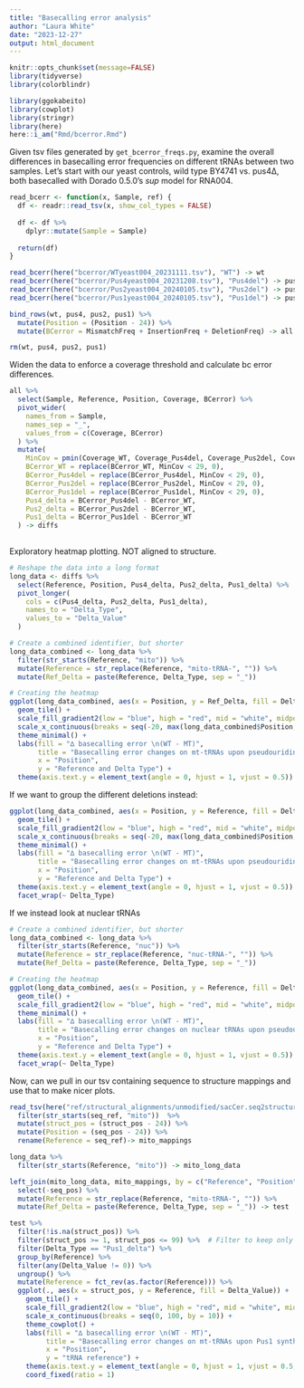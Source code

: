 ```yaml
---
title: "Basecalling error analysis"
author: "Laura White"
date: "2023-12-27"
output: html_document
---
```

```r
knitr::opts_chunk$set(message=FALSE)
library(tidyverse)
library(colorblindr)

library(ggokabeito)
library(cowplot)
library(stringr)
library(here)
here::i_am("Rmd/bcerror.Rmd")
```
Given tsv files generated by `get_bcerror_freqs.py`, examine the overall differences in basecalling error frequencies on different tRNAs between two samples. Let's start with our yeast controls, wild type BY4741 vs. pus4∆, both basecalled with Dorado 0.5.0's _sup_ model for RNA004.
```r
read_bcerr <- function(x, Sample, ref) {
  df <- readr::read_tsv(x, show_col_types = FALSE)
  
  df <- df %>%
    dplyr::mutate(Sample = Sample)
  
  return(df)
}

read_bcerr(here("bcerror/WTyeast004_20231111.tsv"), "WT") -> wt
read_bcerr(here("bcerror/Pus4yeast004_20231208.tsv"), "Pus4del") -> pus4
read_bcerr(here("bcerror/Pus2yeast004_20240105.tsv"), "Pus2del") -> pus2
read_bcerr(here("bcerror/Pus1yeast004_20240105.tsv"), "Pus1del") -> pus1

bind_rows(wt, pus4, pus2, pus1) %>%
  mutate(Position = (Position - 24)) %>%
  mutate(BCerror = MismatchFreq + InsertionFreq + DeletionFreq) -> all # begin counting at the first NT of the tRNA.

rm(wt, pus4, pus2, pus1)

```

Widen the data to enforce a coverage threshold and calculate bc error differences.
```r
all %>%
  select(Sample, Reference, Position, Coverage, BCerror) %>%
  pivot_wider(
    names_from = Sample,
    names_sep = "_",
    values_from = c(Coverage, BCerror)
  ) %>%
  mutate(
    MinCov = pmin(Coverage_WT, Coverage_Pus4del, Coverage_Pus2del, Coverage_Pus1del, na.rm = TRUE),
    BCerror_WT = replace(BCerror_WT, MinCov < 29, 0),
    BCerror_Pus4del = replace(BCerror_Pus4del, MinCov < 29, 0),
    BCerror_Pus2del = replace(BCerror_Pus2del, MinCov < 29, 0),
    BCerror_Pus1del = replace(BCerror_Pus1del, MinCov < 29, 0),
    Pus4_delta = BCerror_Pus4del - BCerror_WT,
    Pus2_delta = BCerror_Pus2del - BCerror_WT,
    Pus1_delta = BCerror_Pus1del - BCerror_WT
  ) -> diffs
  
```

Exploratory heatmap plotting. NOT aligned to structure.
```r
# Reshape the data into a long format
long_data <- diffs %>%
  select(Reference, Position, Pus4_delta, Pus2_delta, Pus1_delta) %>%
  pivot_longer(
    cols = c(Pus4_delta, Pus2_delta, Pus1_delta),
    names_to = "Delta_Type",
    values_to = "Delta_Value"
  )

# Create a combined identifier, but shorter
long_data_combined <- long_data %>%
  filter(str_starts(Reference, "mito")) %>%
  mutate(Reference = str_replace(Reference, "mito-tRNA-", "")) %>%
  mutate(Ref_Delta = paste(Reference, Delta_Type, sep = "_"))

# Creating the heatmap
ggplot(long_data_combined, aes(x = Position, y = Ref_Delta, fill = Delta_Value)) +
  geom_tile() +
  scale_fill_gradient2(low = "blue", high = "red", mid = "white", midpoint = 0) +
  scale_x_continuous(breaks = seq(-20, max(long_data_combined$Position, na.rm = TRUE), by = 10)) +
  theme_minimal() +
  labs(fill = "∆ basecalling error \n(WT - MT)",
       title = "Basecalling error changes on mt-tRNAs upon pseudouridine synthase deletion",
       x = "Position",
       y = "Reference and Delta Type") +
  theme(axis.text.y = element_text(angle = 0, hjust = 1, vjust = 0.5))

```
If we want to group the different deletions instead:
```r
ggplot(long_data_combined, aes(x = Position, y = Reference, fill = Delta_Value)) +
  geom_tile() +
  scale_fill_gradient2(low = "blue", high = "red", mid = "white", midpoint = 0) +
  scale_x_continuous(breaks = seq(-20, max(long_data_combined$Position, na.rm = TRUE), by = 10)) +
  theme_minimal() +
  labs(fill = "∆ basecalling error \n(WT - MT)",
       title = "Basecalling error changes on mt-tRNAs upon pseudouridine synthase deletion",
       x = "Position",
       y = "Reference and Delta Type") +
  theme(axis.text.y = element_text(angle = 0, hjust = 1, vjust = 0.5)) +
  facet_wrap(~ Delta_Type)
```
If we instead look at nuclear tRNAs
```r
# Create a combined identifier, but shorter
long_data_combined <- long_data %>%
  filter(str_starts(Reference, "nuc")) %>%
  mutate(Reference = str_replace(Reference, "nuc-tRNA-", "")) %>%
  mutate(Ref_Delta = paste(Reference, Delta_Type, sep = "_"))

# Creating the heatmap
ggplot(long_data_combined, aes(x = Position, y = Reference, fill = Delta_Value)) +
  geom_tile() +
  scale_fill_gradient2(low = "blue", high = "red", mid = "white", midpoint = 0) +
  theme_minimal() +
  labs(fill = "∆ basecalling error \n(WT - MT)",
       title = "Basecalling error changes on nuclear tRNAs upon pseudouridine synthase deletion",
       x = "Position",
       y = "Reference and Delta Type") +
  theme(axis.text.y = element_text(angle = 0, hjust = 1, vjust = 0.5)) +
  facet_wrap(~ Delta_Type)

```

Now, can we pull in our tsv containing sequence to structure mappings and use that to make nicer plots.
```r
read_tsv(here("ref/structural_alignments/unmodified/sacCer.seq2structure.tsv")) %>%
  filter(str_starts(seq_ref, "mito"))  %>% 
  mutate(struct_pos = (struct_pos - 24)) %>%
  mutate(Position = (seq_pos - 24)) %>%
  rename(Reference = seq_ref)-> mito_mappings

long_data %>%
  filter(str_starts(Reference, "mito")) -> mito_long_data

left_join(mito_long_data, mito_mappings, by = c("Reference", "Position")) %>%
  select(-seq_pos) %>%
  mutate(Reference = str_replace(Reference, "mito-tRNA-", "")) %>%
  mutate(Ref_Delta = paste(Reference, Delta_Type, sep = "_")) -> test 
```

```r
test %>%
  filter(!is.na(struct_pos)) %>%
  filter(struct_pos >= 1, struct_pos <= 99) %>%  # Filter to keep only positions 1 to 99
  filter(Delta_Type == "Pus1_delta") %>%
  group_by(Reference) %>%
  filter(any(Delta_Value != 0)) %>%
  ungroup() %>%
  mutate(Reference = fct_rev(as.factor(Reference))) %>%
  ggplot(., aes(x = struct_pos, y = Reference, fill = Delta_Value)) +
    geom_tile() +
    scale_fill_gradient2(low = "blue", high = "red", mid = "white", midpoint = 0) +
    scale_x_continuous(breaks = seq(0, 100, by = 10)) +
    theme_cowplot() +
    labs(fill = "∆ basecalling error \n(WT - MT)",
         title = "Basecalling error changes on mt-tRNAs upon Pus1 synthase deletion",
         x = "Position",
         y = "tRNA reference") +
    theme(axis.text.y = element_text(angle = 0, hjust = 1, vjust = 0.5, size = 14)) +
    coord_fixed(ratio = 1)


```


